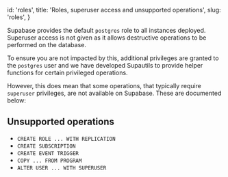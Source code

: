 
  id: 'roles',
  title: 'Roles, superuser access and unsupported operations',
  slug: 'roles',
}

Supabase provides the default `postgres` role to all instances deployed. Superuser access is not given as it allows destructive operations to be performed on the database.

To ensure you are not impacted by this, additional privileges are granted to the `postgres` user and we have developed Supautils to provide helper functions for certain privileged operations.

However, this does mean that some operations, that typically require `superuser` privileges, are not available on Supabase. These are documented below:

## Unsupported operations

- `CREATE ROLE ... WITH REPLICATION`
- `CREATE SUBSCRIPTION`
- `CREATE EVENT TRIGGER`
- `COPY ... FROM PROGRAM`
- `ALTER USER ... WITH SUPERUSER`


